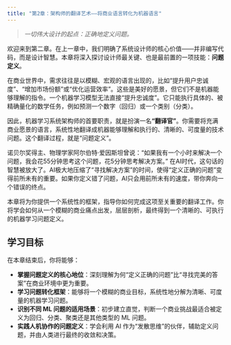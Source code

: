 ```yaml
---
title: "第2章：架构师的翻译艺术——将商业语言转化为机器语言"
---
```


> *一切伟大设计的起点：正确地定义问题。*

欢迎来到第二章。在上一章中，我们明确了系统设计师的核心价值——并非编写代码，而是设计智慧。本章将深入探讨设计师最关键、也是最前置的一项技能：**问题定义**。

在商业世界中，需求往往是以模糊、宏观的语言出现的，比如“提升用户忠诚度”、“增加市场份额”或“优化运营效率”。这些是美好的愿景，但它们不是机器能够理解的指令。一个机器学习模型无法直接“提升忠诚度”。它只能执行具体的、被精确量化的数学任务，例如预测一个数字（回归）或一个类别（分类）。

因此，机器学习系统架构师的首要职责，就是扮演一名**“翻译官”**。你需要将充满商业愿景的语言，系统性地翻译成机器能够理解和执行的、清晰的、可度量的技术问题。这个翻译过程，就是“问题定义”。

诺贝尔奖得主、物理学家阿尔伯特·爱因斯坦曾说：“如果我有一个小时来解决一个问题，我会花55分钟思考这个问题，花5分钟思考解决方案。” 在AI时代，这句话的智慧被放大了。AI极大地压缩了“寻找解决方案”的时间，使得“定义正确的问题”变得前所未有的重要。如果你定义错了问题，AI只会用前所未有的速度，带你奔向一个错误的终点。

本章将为你提供一个系统性的框架，指导你如何完成这项至关重要的翻译工作。你将学会如何从一个模糊的商业痛点出发，层层剖析，最终得到一个清晰的、可执行的机器学习问题定义。

## 学习目标

在本章结束后，你将能够：

-   **掌握问题定义的核心地位**：深刻理解为何“定义正确的问题”比“寻找完美的答案”在商业环境中更为重要。
-   **学习问题转化框架**：能够将一个模糊的商业目标，系统性地分解为清晰、可度量的机器学习问题。
-   **识别不同 ML 问题的适用场景**：初步建立直觉，判断一个商业挑战最适合被定义为回归、分类、聚类还是其他类型的 ML 问题。
-   **实践人机协作的问题定义**：学会利用 AI 作为“发散思维”的伙伴，辅助定义问题，并由人类进行最终的收敛和决策。
